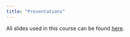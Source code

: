 ```yaml
---
title: "Presentations"
---
```


All slides used in this course can be found [here](https://sibcloud-my.sharepoint.com/:f:/g/personal/patricia_palagi_sib_swiss/EuoQy-s86xFJnWNBAND545sBGclBfiAqaoccD6OXUOS5BQ?e=jB57zV).